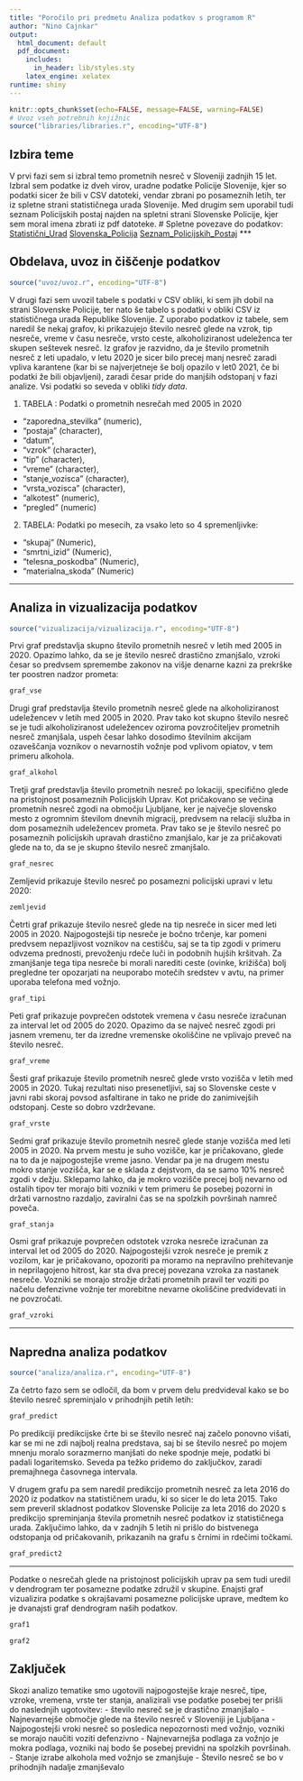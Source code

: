 ```yaml
---
title: "Poročilo pri predmetu Analiza podatkov s programom R"
author: "Nino Cajnkar"
output:
  html_document: default
  pdf_document:
    includes:
      in_header: lib/styles.sty
    latex_engine: xelatex
runtime: shiny
---
```


```r
knitr::opts_chunk$set(echo=FALSE, message=FALSE, warning=FALSE)
# Uvoz vseh potrebnih knjižnic
source("libraries/libraries.r", encoding="UTF-8")
```


## Izbira teme
V prvi fazi sem si izbral temo prometnih nesreč v Sloveniji zadnjih 15 let. Izbral sem podatke iz dveh virov, uradne podatke Policije Slovenije, kjer so podatki sicer že bili v CSV datoteki, vendar zbrani po posameznih letih, ter iz spletne strani statističnega urada Slovenije. Med drugim sem uporabil tudi seznam Policijskih postaj najden na spletni strani Slovenske Policije, kjer sem moral imena zbrati iz pdf datoteke.
# Spletne povezave do podatkov:
[Statistični_Urad](<https://pxweb.stat.si/SiStatData/pxweb/sl/Data/Data/2222003S.px/##>)
[Slovenska_Policija](<https://www.policija.si/o-slovenski-policiji/statistika/prometna-varnost>)
[Seznam_Policijskih_Postaj](https://www.policija.si/images/stories/O_Policiji/Seznam_vseh_PP_01122017.pdf)
***

## Obdelava, uvoz in čiščenje podatkov

```r
source("uvoz/uvoz.r", encoding="UTF-8")
```
V drugi fazi sem uvozil tabele s podatki v CSV obliki, ki sem jih dobil na strani Slovenske Policije, ter nato še tabelo s podatki v obliki CSV iz statističnega urada Republike Slovenije. Z uporabo podatkov iz tabele, sem naredil še nekaj grafov, ki prikazujejo število nesreč glede na vzrok, tip nesreče, vreme v času nesreče, vrsto ceste, alkoholiziranost udeleženca ter skupen seštevek nesreč. Iz grafov je razvidno, da je število prometnih nesreč z leti upadalo, v letu 2020 je sicer bilo precej manj nesreč zaradi vpliva karantene (kar bi se najverjetneje še bolj opazilo v let0 2021, če bi podatki že bili objavljeni), zaradi česar pride do manjših odstopanj v fazi analize. Vsi podatki so seveda v obliki *tidy data*.

1. TABELA : Podatki o prometnih nesrečah med 2005 in 2020
- "zaporedna_stevilka" (numeric),
- "postaja" (character),
- "datum",
- "vzrok" (character),
- "tip" (character),
- "vreme" (character),
- "stanje_vozisca" (character),
- "vrsta_vozisca" (character),
- "alkotest" (numeric),
- "pregled" (numeric)

2. TABELA: Podatki po mesecih, za vsako leto so 4 spremenljivke:
- "skupaj" (Numeric),
- "smrtni_izid" (Numeric),
- "telesna_poskodba" (Numeric),
- "materialna_skoda" (Numeric)

***

## Analiza in vizualizacija podatkov

```r
source("vizualizacija/vizualizacija.r", encoding="UTF-8")
```

Prvi graf predstavlja skupno število prometnih nesreč v letih med 2005 in 2020. Opazimo lahko, da se je število nesreč drastično zmanjšalo, vzroki česar so predvsem spremembe zakonov na višje denarne kazni za prekrške ter poostren nadzor prometa:

```r
graf_vse
```
Drugi graf predstavlja število prometnih nesreč glede na alkoholiziranost udeležencev v letih med 2005 in 2020. Prav tako kot skupno število nesreč se je tudi alkoholiziranost udeležencev oziroma povzročiteljev prometnih nesreč zmanjšala, uspeh česar lahko dosodimo številnim akcijam ozaveščanja voznikov o nevarnostih vožnje pod vplivom opiatov, v tem primeru alkohola.

```r
graf_alkohol
```
Tretji graf predstavlja število prometnih nesreč po lokaciji, specifično glede na pristojnost posameznih Policijskih Uprav. Kot pričakovano se večina prometnih nesreč zgodi na območju Ljubljane, ker je največje slovensko mesto z ogromnim številom dnevnih migracij, predvsem na relaciji služba in dom posameznih udeležencev prometa. Prav tako se je število nesreč po posameznih policijskih upravah drastično zmanjšalo, kar je za pričakovati glede na to, da se je skupno število nesreč zmanjšalo.

```r
graf_nesrec
```
Zemljevid prikazuje število nesreč po posamezni policijski upravi v letu 2020:

```r
zemljevid
```
Četrti graf prikazuje število nesreč glede na tip nesreče in sicer med leti 2005 in 2020. Najpogostejši tip nesreče je bočno trčenje, kar pomeni predvsem nepazljivost voznikov na cestišču, saj se ta tip zgodi v primeru odvzema prednosti, prevoženju rdeče luči in podobnih hujših kršitvah. Za zmanjšanje tega tipa nesreče bi morali narediti ceste (ovinke, križišča) bolj pregledne ter opozarjati na neuporabo motečih sredstev v avtu, na primer uporaba telefona med vožnjo.

```r
graf_tipi
```
Peti graf prikazuje povprečen odstotek vremena v času nesreče izračunan za interval let od 2005 do 2020. Opazimo da se največ nesreč zgodi pri jasnem vremenu, ter da izredne vremenske okoliščine ne vplivajo preveč na število nesreč.

```r
graf_vreme
```
Šesti graf prikazuje število prometnih nesreč glede vrsto vozišča v letih med 2005 in 2020. Tukaj rezultati niso presenetljivi, saj so Slovenske ceste v javni rabi skoraj povsod asfaltirane in tako ne pride do zanimivejših odstopanj. Ceste so dobro vzdrževane.

```r
graf_vrste
```
Sedmi graf prikazuje število prometnih nesreč glede stanje vozišča med leti 2005 in 2020. Na prvem mestu je suho vozišče, kar je pričakovano, glede na to da je najpogostejše vreme jasno. Vendar pa je na drugem mestu mokro stanje vozišča, kar se e sklada z dejstvom, da se samo 10% nesreč zgodi v dežju. Sklepamo lahko, da je mokro vozišče precej bolj nevarno od ostalih tipov ter morajo biti vozniki v tem primeru še posebej pozorni in držati varnostno razdaljo, zaviralni čas se na spolzkih površinah namreč poveča.

```r
graf_stanja
```
Osmi graf prikazuje povprečen odstotek vzroka nesreče izračunan za interval let od 2005 do 2020. Najpogostejši vzrok nesreče je premik z vozilom, kar je pričakovano, opozoriti pa moramo na nepravilno prehitevanje in neprilagojeno hitrost, kar sta dva precej povezana vzroka za nastanek nesreče. Vozniki se morajo strožje držati prometnih pravil ter voziti po načelu defenzivne vožnje ter morebitne nevarne okoliščine predvidevati in ne povzročati.

```r
graf_vzroki
```

***

## Napredna analiza podatkov

```r
source("analiza/analiza.r", encoding="UTF-8")
```
Za četrto fazo sem se odločil, da bom v prvem delu predvideval kako se bo število nesreč spreminjalo v prihodnjih petih letih:

```r
graf_predict
```
Po predikciji predikcijske črte bi se število nesreč naj začelo ponovno višati, kar se mi ne zdi najbolj realna predstava, saj bi se število nesreč po mojem mnenju moralo sorazmerno manjšati
do neke spodnje meje, podatki bi padali logaritemsko. Seveda pa težko pridemo do zaključkov, zaradi premajhnega časovnega intervala.

V drugem grafu pa sem naredil predikcijo prometnih nesreč za leta 2016 do 2020 iz podatkov na statističnem uradu, ki so sicer le do leta 2015. 
Tako sem preveril skladnost podatkov Slovenske Policije za leta 2016 do 2020 s predikcijo spreminjanja števila prometnih nesreč podatkov iz statističnega urada.
Zaključimo lahko, da v zadnjih 5 letih ni prišlo do bistvenega odstopanja od pričakovanih, prikazanih na grafu s črnimi in rdečimi točkami.
```r
graf_predict2
```
***

Podatke o nesrečah glede na pristojnost policijskih uprav pa sem tudi uredil v dendrogram ter posamezne podatke združil v skupine. Enajsti graf vizualizira podatke s okrajšavami posamezne policijske uprave, medtem ko je dvanajsti graf dendrogram naših podatkov.
```r
graf1
```
```r
graf2
```
## Zaključek
Skozi analizo tematike smo ugotovili najpogostejše kraje nesreč, tipe, vzroke, vremena, vrste ter stanja, analizirali vse podatke posebej ter prišli do naslednjih ugotovitev:
- število nesreč se je drastično zmanjšalo
- Najnevarnejše območje glede na število nesreč v Sloveniji je Ljubljana
- Najpogostejši vroki nesreč so posledica nepozornosti med vožnjo, vozniki se morajo naučiti voziti defenzivno
- Najnevarnejša podlaga za vožnjo je mokra podlaga, vozniki naj bodo še posebej previdni na spolzkih površinah.
- Stanje izrabe alkohola med vožnjo se zmanjšuje
- Število nesreč se bo v prihodnjih nadalje zmanjševalo